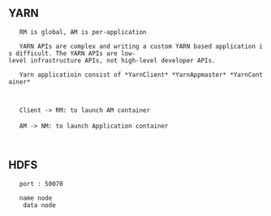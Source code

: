 == YARN ==
    RM is global, AM is per-application
    
    YARN APIs are complex and writing a custom YARN based application is difficult. The YARN APIs are low-level infrastructure APIs, not high-level developer APIs.
    
    Yarn applicatioin consist of *YarnClient* *YarnAppmaster* *YarnContainer*
    
    {{local:./images/hadoop/yarn1.png}}
    
    Client -> RM: to launch AM container</br>
    AM -> NM: to launch Application container
    
    
== HDFS ==
    port : 50070
    
    name node <br>
    data node
    
    {{local:./images/hadoop/hdfs1.png}}
    
